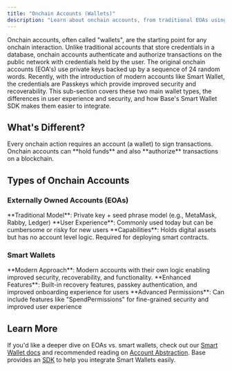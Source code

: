 ```yaml
---
title: "Onchain Accounts (Wallets)"
description: "Learn about onchain accounts, from traditional EOAs using private keys to modern Smart Wallets with passkeys, and how Base's Smart Wallet SDK simplifies integration."
---
```


Onchain accounts, often called "wallets", are the starting point for any onchain interaction. Unlike traditional accounts that store credentials in a database, onchain accounts authenticate and authorize transactions on the public network with credentials held by the user. The original onchain accounts (EOA's) use private keys backed up by a sequence of 24 random words. Recently, with the introduction of modern accounts like Smart Wallet, the credentials are Passkeys which provide improved security and recoverability. This sub-section covers these two main wallet types, the differences in user experience and security, and how Base's Smart Wallet SDK makes them easier to integrate.

## What's Different?  

<Info>
Every onchain action requires an account (a wallet) to sign transactions. Onchain accounts can **hold funds** and also **authorize** transactions on a blockchain.
</Info>

## Types of Onchain Accounts

### Externally Owned Accounts (EOAs)

<Check>
**Traditional Model**: Private key + seed phrase model (e.g., MetaMask, Rabby, Ledger)
</Check>

<Warning>
**User Experience**: Commonly used today but can be cumbersome or risky for new users
</Warning>

<Info>
**Capabilities**: Holds digital assets but has no account level logic. Required for deploying smart contracts.
</Info>

### Smart Wallets

<Tip>
**Modern Approach**: Modern accounts with their own logic enabling improved security, recoverability, and functionality.
</Tip>

<Check>
**Enhanced Features**: Built-in recovery features, passkey authentication, and improved onboarding experience for users
</Check>

<Check>
**Advanced Permissions**: Can include features like "SpendPermissions" for fine-grained security and improved user experience
</Check>

## Learn More

If you'd like a deeper dive on EOAs vs. smart wallets, check out our [Smart Wallet docs](/smart-wallet/concepts/what-is-smart-wallet) and recommended reading on [Account Abstraction](https://www.alchemy.com/learn/account-abstraction). Base provides an [SDK](/smart-wallet/technical-reference/sdk) to help you integrate Smart Wallets easily.


<PolicyBanner />